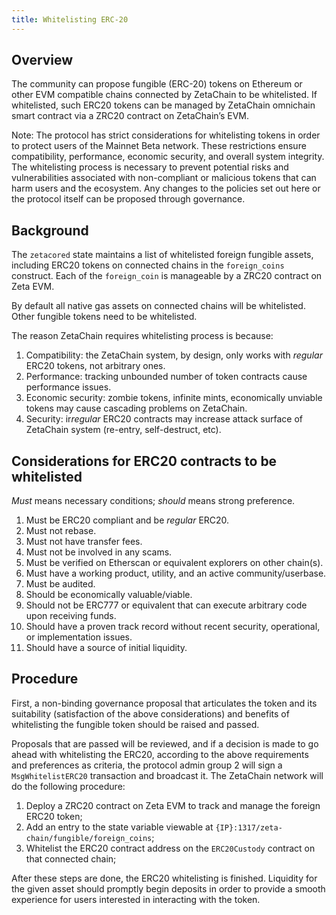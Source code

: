 ```yaml
---
title: Whitelisting ERC-20
---
```


## Overview

The community can propose fungible (ERC-20) tokens on Ethereum or other EVM
compatible chains connected by ZetaChain to be whitelisted. If whitelisted, such
ERC20 tokens can be managed by ZetaChain omnichain smart contract via a ZRC20
contract on ZetaChain’s EVM.

Note: The protocol has strict considerations for whitelisting tokens in order to
protect users of the Mainnet Beta network. These restrictions ensure
compatibility, performance, economic security, and overall system integrity. The
whitelisting process is necessary to prevent potential risks and vulnerabilities
associated with non-compliant or malicious tokens that can harm users and the
ecosystem. Any changes to the policies set out here or the protocol itself can
be proposed through governance.

## Background

The `zetacored` state maintains a list of whitelisted foreign fungible assets,
including ERC20 tokens on connected chains in the `foreign_coins` construct.
Each of the `foreign_coin` is manageable by a ZRC20 contract on Zeta EVM.

By default all native gas assets on connected chains will be whitelisted. Other
fungible tokens need to be whitelisted.

The reason ZetaChain requires whitelisting process is because:

1. Compatibility: the ZetaChain system, by design, only works with _regular_
   ERC20 tokens, not arbitrary ones.
2. Performance: tracking unbounded number of token contracts cause performance
   issues.
3. Economic security: zombie tokens, infinite mints, economically unviable
   tokens may cause cascading problems on ZetaChain.
4. Security: ir*regular* ERC20 contracts may increase attack surface of
   ZetaChain system (re-entry, self-destruct, etc).

## Considerations for ERC20 contracts to be whitelisted

_Must_ means necessary conditions; _should_ means strong preference.

1. Must be ERC20 compliant and be _regular_ ERC20.
2. Must not rebase.
3. Must not have transfer fees.
4. Must not be involved in any scams.
5. Must be verified on Etherscan or equivalent explorers on other chain(s).
6. Must have a working product, utility, and an active community/userbase.
7. Must be audited.
8. Should be economically valuable/viable.
9. Should not be ERC777 or equivalent that can execute arbitrary code upon
   receiving funds.
10. Should have a proven track record without recent security, operational, or
    implementation issues.
11. Should have a source of initial liquidity.

## Procedure

First, a non-binding governance proposal that articulates the token and its
suitability (satisfaction of the above considerations) and benefits of
whitelisting the fungible token should be raised and passed.

Proposals that are passed will be reviewed, and if a decision is made to go
ahead with whitelisting the ERC20, according to the above requirements and
preferences as criteria, the protocol admin group 2 will sign a
`MsgWhitelistERC20` transaction and broadcast it. The ZetaChain network will do
the following procedure:

1. Deploy a ZRC20 contract on Zeta EVM to track and manage the foreign ERC20
   token;
2. Add an entry to the state variable viewable at
   `{IP}:1317/zeta-chain/fungible/foreign_coins`;
3. Whitelist the ERC20 contract address on the `ERC20Custody` contract on that
   connected chain;

After these steps are done, the ERC20 whitelisting is finished. Liquidity for
the given asset should promptly begin deposits in order to provide a smooth
experience for users interested in interacting with the token.
